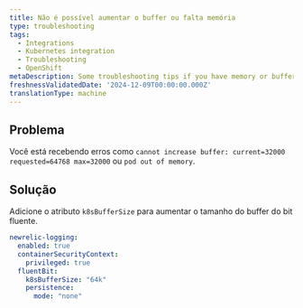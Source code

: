 ```yaml
---
title: Não é possível aumentar o buffer ou falta memória
type: troubleshooting
tags:
  - Integrations
  - Kubernetes integration
  - Troubleshooting
  - OpenShift
metaDescription: Some troubleshooting tips if you have memory or buffer errors on the fluent bit pods
freshnessValidatedDate: '2024-12-09T00:00:00.000Z'
translationType: machine
---
```


## Problema

Você está recebendo erros como `cannot increase buffer: current=32000 requested=64768 max=32000` ou `pod out of memory`.

## Solução

Adicione o atributo `k8sBufferSize` para aumentar o tamanho do buffer do bit fluente.

```yaml
newrelic-logging:
  enabled: true
  containerSecurityContext:
    privileged: true
  fluentBit:
    k8sBufferSize: "64k"
    persistence:
      mode: "none"
```